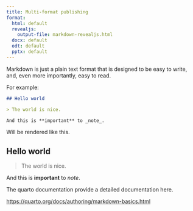 ```yaml
---
title: Multi-format publishing
format:
  html: default
  revealjs:
    output-file: markdown-revealjs.html
  docx: default
  odt: default
  pptx: default
---
```


Markdown is just a plain text format that is designed to be easy to write, and, even more importantly, easy to read.

For example:

```md
## Hello world

> The world is nice.

And this is **important** to _note_.
```

Will be rendered like this.

## Hello world

> The world is nice.

And this is **important** to _note_.

The quarto documentation provide a detailed documentation here.

<https://quarto.org/docs/authoring/markdown-basics.html>

